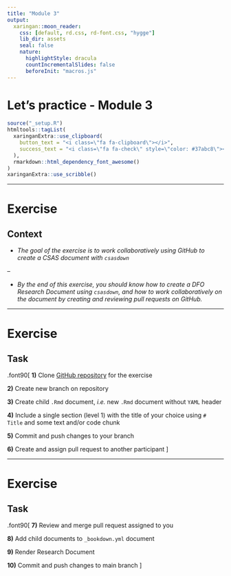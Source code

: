 ```yaml
---
title: "Module 3"
output:
  xaringan::moon_reader:
    css: [default, rd.css, rd-font.css, "hygge"]
    lib_dir: assets
    seal: false
    nature:
      highlightStyle: dracula
      countIncrementalSlides: false
      beforeInit: "macros.js"
---
```



# Let's practice - Module 3

```r
source("_setup.R")
htmltools::tagList(
  xaringanExtra::use_clipboard(
    button_text = "<i class=\"fa fa-clipboard\"></i>",
    success_text = "<i class=\"fa fa-check\" style=\"color: #37abc8\"></i>",
  ),
  rmarkdown::html_dependency_font_awesome()
)
xaringanExtra::use_scribble()
```

<!-- rmarkdown::render("_z03_break_out.Rmd") -->

---

# Exercise

## Context

- *The goal of the exercise is to work collaboratively using GitHub to create a CSAS document with `csasdown`*

--

- *By the end of this exercise, you should know how to create a DFO Research Document using `csasdown`, and how to work collaboratively on the document by creating and reviewing pull requests on GitHub.*

---

# Exercise

## Task

.font90[
**1)** Clone [GitHub repository](https://github.com/inSilecoInc/learning_git_bs3) for the exercise

**2)** Create new branch on repository

**3)** Create child `.Rmd` document, *i.e.* new `.Rmd` document without `YAML` header

**4)** Include a single section (level 1) with the title of your choice using `# Title` and some text and/or code chunk

**5)** Commit and push changes to your branch

**6)** Create and assign pull request to another participant
]

---

# Exercise

## Task

.font90[
**7)** Review and merge pull request assigned to you

**8)** Add child documents to `_bookdown.yml` document

**9)** Render Research Document

**10)** Commit and push changes to main branch
]
